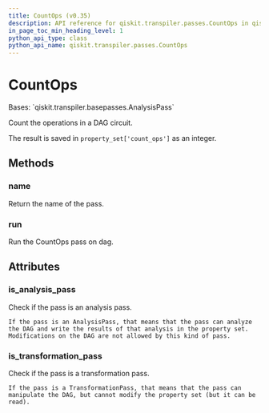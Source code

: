 ```yaml
---
title: CountOps (v0.35)
description: API reference for qiskit.transpiler.passes.CountOps in qiskit v0.35
in_page_toc_min_heading_level: 1
python_api_type: class
python_api_name: qiskit.transpiler.passes.CountOps
---
```


# CountOps

<Class id="qiskit.transpiler.passes.CountOps" isDedicatedPage={true} github="https://github.com/qiskit/qiskit/tree/stable/0.20/qiskit/transpiler/passes/analysis/count_ops.py" signature="CountOps(*args, **kwargs)" modifiers="class">
  Bases: `qiskit.transpiler.basepasses.AnalysisPass`

  Count the operations in a DAG circuit.

  The result is saved in `property_set['count_ops']` as an integer.

  ## Methods

  <span id="qiskit-transpiler-passes-countops-name" />

  ### name

  <Function id="qiskit.transpiler.passes.CountOps.name" signature="CountOps.name()">
    Return the name of the pass.
  </Function>

  <span id="qiskit-transpiler-passes-countops-run" />

  ### run

  <Function id="qiskit.transpiler.passes.CountOps.run" signature="CountOps.run(dag)">
    Run the CountOps pass on dag.
  </Function>

  ## Attributes

  ### is\_analysis\_pass

  <Attribute id="qiskit.transpiler.passes.CountOps.is_analysis_pass">
    Check if the pass is an analysis pass.

    If the pass is an AnalysisPass, that means that the pass can analyze the DAG and write the results of that analysis in the property set. Modifications on the DAG are not allowed by this kind of pass.
  </Attribute>

  ### is\_transformation\_pass

  <Attribute id="qiskit.transpiler.passes.CountOps.is_transformation_pass">
    Check if the pass is a transformation pass.

    If the pass is a TransformationPass, that means that the pass can manipulate the DAG, but cannot modify the property set (but it can be read).
  </Attribute>
</Class>

